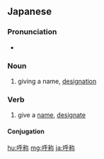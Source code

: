==Japanese==
{{ja-kanjitab|こ|しょう|yomi=on}}

===Pronunciation===
* {{ja-pron|こしょう|yomi=o}}

===Noun===
{{ja-noun|こしょう}}
# giving a name, [[designation]]

===Verb===
{{ja-verb-suru|tr=trans|こしょう}}
# give a [[name]], [[designate]]

====Conjugation====
{{ja-suru|こしょう}}

[[hu:呼称]]
[[mg:呼称]]
[[ja:呼称]]